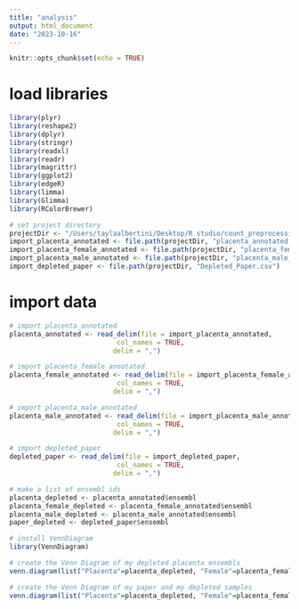 ```yaml
---
title: "analysis"
output: html_document
date: "2023-10-16"
---
```


```r
knitr::opts_chunk$set(echo = TRUE)
```

# load libraries
```r
library(plyr)
library(reshape2)
library(dplyr)
library(stringr)
library(readxl)
library(readr)
library(magrittr)
library(ggplot2)
library(edgeR)
library(limma)
library(Glimma)
library(RColorBrewer)

# set project directory
projectDir <- "/Users/taylaalbertini/Desktop/R studio/count_preprocessing/rawData/combinedRaw"
import_placenta_annotated <- file.path(projectDir, "placenta_annotated.csv")
import_placenta_female_annotated <- file.path(projectDir, "placenta_female_annotated.csv")
import_placenta_male_annotated <- file.path(projectDir, "placenta_male_annotated.csv")
import_depleted_paper <- file.path(projectDir, "Depleted_Paper.csv")
```

# import data
```r
# import placenta_annotated
placenta_annotated <- read_delim(file = import_placenta_annotated,
                           col_names = TRUE, 
                          delim = ",") 

# import placenta_female_annotated
placenta_female_annotated <- read_delim(file = import_placenta_female_annotated,
                           col_names = TRUE, 
                          delim = ",") 

# import placenta_male_annotated
placenta_male_annotated <- read_delim(file = import_placenta_male_annotated,
                           col_names = TRUE, 
                          delim = ",") 

# import depleted_paper
depleted_paper <- read_delim(file = import_depleted_paper,
                           col_names = TRUE, 
                          delim = ",") 

# make a list of ensembl ids
placenta_depleted <- placenta_annotated$ensembl
placenta_female_depleted <- placenta_female_annotated$ensembl
placenta_male_depleted <- placenta_male_annotated$ensembl
paper_depleted <- depleted_paper$ensembl

# install VennDiagram
library(VennDiagram)

# create the Venn Diagram of my depleted placenta ensembls
venn.diagram(list("Placenta"=placenta_depleted, "Female"=placenta_female_depleted, "Male"=placenta_male_depleted), fill=c("yellow", "cyan", "purple"), cex=1, filename = "/Users/taylaalbertini/Desktop/Depleted_Placenta.png", output=TRUE)

# create the Venn Diagram of my paper and my depleted samples
venn.diagram(list("Placenta"=placenta_depleted, "Female"=placenta_female_depleted, "Male"=placenta_male_depleted, "Gong et al."=paper_depleted), fill=c("yellow", "cyan", "purple","palegreen3"), cex=1, filename = "/Users/taylaalbertini/Desktop/Depleted_Paper_Placenta.png", output=TRUE)

```

